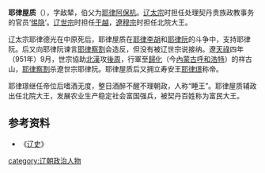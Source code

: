 '''耶律屋质'''（{{bd|915年||973年||catIdx=Y}}），字敌辇，伯父为[[耶律阿保机|耶律阿保机]]。[[辽太宗|辽太宗]]时担任处理契丹贵族政教事务的官员‘[[惕隐|惕隐]]’。[[辽世宗|辽世宗]]时担任[[于越_(官名)|于越]]，[[遼穆宗|遼穆宗]]时担任北院大王。

辽太宗耶律德光在中原死后，耶律屋质在[[耶律李胡|耶律李胡]]和[[耶律阮|耶律阮]]的斗争中，支持耶律阮。后又向耶律阮谏言[[耶律察割|耶律察割]]会造反，但没有被辽世宗说接纳。遼[[天禄_(辽朝)|天祿]]四年（951年）9月，世宗協助[[北漢|北漢]]攻[[後周|後周]]，行軍至[[呼和浩特市|歸化]]（今[[内蒙古自治区|內蒙古]][[呼和浩特市|呼和浩特]]）的祥古山，[[耶律察割|耶律察割]]杀遼世宗耶律阮。耶律屋质后又拥立寿安王[[遼穆宗|耶律璟]]称帝。

耶律璟继任帝位后嗜酒无度，整日酒醉不醒不理朝政，人称“睡王”。耶律屋质辅政出任北院大王，发展农业生产稳定社会富国强兵，被契丹百姓称为富民大王。

==参考资料==
*《[[辽史|辽史]]》
{{宋朝人物小作品}}
[[category:辽朝政治人物|category:辽朝政治人物]]